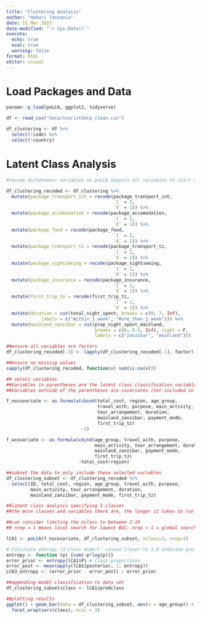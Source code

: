 ```yaml
---
title: "Clustering Analysis"
author: "Habari Tanzania"
date: 11 Mar 2023
date-modified: "`r Sys.Date()`"
execute: 
  echo: true
  eval: true
  warning: false
format: html
editor: visual
---
```


# Load Packages and Data

```r
pacman::p_load(poLCA, ggplot2, tidyverse)

df <- read_csv("data/touristdata_clean.csv")

df_clustering <- df %>% 
  select(!code) %>% 
  select(!country)

```

# Latent Class Analysis

```r
#recode dichotomous variables as poLCA expects all variables to start at level 1, hence dichotomous variables should be 1/2 and not 0/1

df_clustering_recoded <- df_clustering %>%
  mutate(package_transport_int = recode(package_transport_int,
                                        `1` = 2,
                                        `0` = 1)) %>%
  mutate(package_accomodation = recode(package_accomodation,
                                        `1` = 2,
                                        `0` = 1)) %>%
  mutate(package_food = recode(package_food,
                                        `1` = 2,
                                        `0` = 1)) %>%
  mutate(package_transport_tz = recode(package_transport_tz,
                                        `1` = 2,
                                        `0` = 1)) %>%
  mutate(package_sightseeing = recode(package_sightseeing,
                                        `1` = 2,
                                        `0` = 1)) %>%
  mutate(package_insurance = recode(package_insurance,
                                        `1` = 2,
                                        `0` = 1)) %>%
  mutate(first_trip_tz = recode(first_trip_tz,
                                        `1` = 2,
                                        `0` = 1)) %>%
  mutate(duration = cut(total_night_spent, breaks = c(0, 7, Inf), 
             labels = c("Within_1_week", "More_than_1_week"))) %>%
  mutate(mainland_zanzibar = cut(prop_night_spent_mainland, 
                                 breaks = c(0, 0.5, Inf), right = F, 
                                 labels = c("zanzibar", "mainland")))

##ensure all variables are factors
df_clustering_recoded[-1] <- lapply(df_clustering_recoded[-1], factor)

##ensure no missing values
sapply(df_clustering_recoded, function(x) sum(is.na(x)))
```

```r
## select variables
##Variables in parentheses are the latent class classification variables.
##Variables outside of the parentheses are covariates (not included in the LCA).

f_nocovariate <- as.formula(cbind(total_cost, region, age_group, 
                                  travel_with, purpose, main_activity,
                                  tour_arrangement, duration,
                                  mainland_zanzibar, payment_mode,
                                  first_trip_tz)
                            ~1)

f_wcovariate <- as.formula(cbind(age_group, travel_with, purpose, 
                                 main_activity, tour_arrangement, duration,
                                 mainland_zanzibar, payment_mode, 
                                 first_trip_tz)
                           ~total_cost+region)

##subset the data to only include these selected variables
df_clustering_subset <- df_clustering_recoded %>%
  select(ID, total_cost, region, age_group, travel_with, purpose, 
         main_activity, tour_arrangement, duration,
         mainland_zanzibar, payment_mode, first_trip_tz)

```

```r

##latent class analysis specifying 3 classes
##the more classes and variables there are, the longer it takes to run

##can consider limiting the nclass to between 2-10
## nrep = 1 means local search for lowest BIC; nrep > 1 = global search, but loading for nrep = 1 already takes a long time when nclass > 1, so suggest we dont allow for tweaking of nrep)

lCA1 <- poLCA(f_nocovariate, df_clustering_subset, nclass=3, nrep=1)
```

```r
# Calculate entropy (3-class mode)l- values closer to 1.0 indicate greater separation of the classes.
entropy <- function (p) {sum(-p*log(p))}
error_prior <- entropy(lCA1$P) # Class proportions
error_post <- mean(apply(lCA1$posterior, 1, entropy))
LCA3_entropy <- (error_prior - error_post) / error_prior
```

```r
##appending model classification to data set
df_clustering_subset$class <- lCA1$predclass
```

```r
##plotting results
ggplot() + geom_bar(data = df_clustering_subset, aes(x = age_group)) +
  facet_wrap(vars(class), ncol = 3)
```